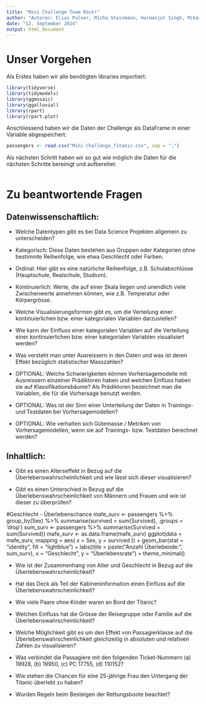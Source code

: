 ```yaml
---
title: "Mini Challenge Team Rock!"
author: "Autoren: Elias Pulver, Micha Steinmann, Harmanjot Singh, Mikail Vidal"
date: "12. September 2024"
output: html_document
---
```


# Unser Vorgehen
Als Erstes haben wir alle benötigten libraries importiert:
```r
library(tidyverse)
library(tidymodels)
library(ggmosaic)
library(ggalluvial)
library(rpart)
library(rpart.plot)
```

Anschliessend haben wir die Daten der Challenge als DataFrame in einer Variable abgespeichert:

```r
passengers <- read.csv("Mini-Challenge_Titanic.csv", sep = ";")
```
Als nächsten Schritt haben wir so gut wie möglich die Daten für die nächsten Schritte bereinigt und aufbereitet:

```r

```

# Zu beantwortende Fragen

## Datenwissenschaftlich:
* Welche Datentypen gibt es bei Data Science Projekten allgemein zu unterscheiden?
- Kategorisch: Diese Daten bestehen aus Gruppen oder Kategorien ohne bestimmte Reihenfolge, wie   etwa Geschlecht oder Farben.
- Ordinal: Hier gibt es eine natürliche Reihenfolge, z.B. Schulabschlüsse (Hauptschule, Realschule, Studium).
- Kontinuierlich: Werte, die auf einer Skala liegen und unendlich viele Zwischenwerte annehmen können, wie z.B. Temperatur oder Körpergrösse.

* Welche Visualisierungsformen gibt es, um die Verteilung einer kontinuierlichen bzw. einer kategorialen Variablen darzustellen?

* Wie kann der Einfluss einer kategorialen Variablen auf die Verteilung einer kontinuierlichen bzw. einer kategorialen Variablen visualisiert werden?

* Was versteht man unter Ausreissern in den Daten und was ist deren Effekt bezüglich statistischer Masszahlen?

* OPTIONAL: Welche Schwierigkeiten können Vorhersagemodelle mit Ausreissern einzelner Prädiktoren haben und welchen Einfluss haben sie auf Klassifikationsbäume? Als Prädiktoren bezeichnet man die Variablen, die für die Vorhersage benutzt werden.

* OPTIONAL: Was ist der Sinn einer Unterteilung der Daten in Trainings- und Testdaten bei Vorhersagemodellen?

* OPTIONAL: Wie verhalten sich Gütemasse / Metriken von Vorhersagemodellen, wenn sie auf Trainings- bzw. Testdaten berechnet werden?

## Inhaltlich:
* Gibt es einen Alterseffekt in Bezug auf die Überlebenswahrscheinlichkeit und wie lässt sich dieser visualisieren?

* Gibt es einen Unterschied in Bezug auf die Überlebenswahrscheinlichkeit von Männern und Frauen und wie ist dieser zu überprüfen?


#Geschlecht - Überlebenschance
mafe_surv <- passengers %>% group_by(Sex) %>% summarise(survived = sum(Survived), .groups = 'drop')
sum_surv <- passengers %>% summarise(Survived = sum(Survived))
mafe_surv <- as.data.frame(mafe_surv)
ggplot(data = mafe_surv, mapping = aes( x = Sex, y = survived )) +
  geom_bar(stat = "identity", fill = "lightblue") +
  labs(title = paste("Anzahl Überlebende:", sum_surv), x = "Geschlecht", y = "Überlebensrate") +
  theme_minimal()

* Wie ist der Zusammenhang von Alter und Geschlecht in Bezug auf die Überlebenswahrscheinlichkeit?

* Hat das Deck als Teil der Kabineninformation einen Einfluss auf die Überlebenswahrscheinlichkeit?

* Wie viele Paare ohne Kinder waren an Bord der Titanic?

* Welchen Einfluss hat die Grösse der Reisegruppe oder Familie auf die Überlebenswahrscheinlichkeit?

* Welche Möglichkeit gibt es um den Effekt von Passagierklasse auf die Überlebenswahrscheinlichkeit gleichzeitig in absoluten und relativen Zahlen zu visualisieren?

* Was verbindet die Passagiere mit den folgenden Ticket-Nummern (a) 19928, (b) 19950, (c) PC 17755, (d) 110152?

* Wie stehen die Chancen für eine 25-jährige Frau den Untergang der Titanic überlebt zu haben?

* Wurden Regeln beim Besteigen der Rettungsboote beachtet?